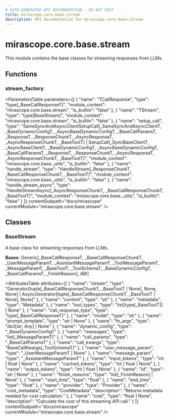 ```yaml
---
# AUTO-GENERATED API DOCUMENTATION - DO NOT EDIT
title: mirascope.core.base.stream
description: API documentation for mirascope.core.base.stream
---
```


# mirascope.core.base.stream

<ApiType type="Module" />

This module contains the base classes for streaming responses from LLMs.

## Functions

### stream_factory

<ApiType type="Function" />

<ParametersTable
  parameters={[
  {
    "name": "TCallResponse",
    "type": "type[_BaseCallResponseT]",
    "module_context": "mirascope.core.base.stream",
    "is_builtin": "false"
  },
  {
    "name": "TStream",
    "type": "type[BaseStream]",
    "module_context": "mirascope.core.base.stream",
    "is_builtin": "false"
  },
  {
    "name": "setup_call",
    "type": "SameSyncAndAsyncClientSetupCall[_SameSyncAndAsyncClientT, _BaseDynamicConfigT, _AsyncBaseDynamicConfigT, _BaseCallParamsT, _ResponseT, _ResponseChunkT, _AsyncResponseT, _AsyncResponseChunkT, _BaseToolT] | SetupCall[_SyncBaseClientT, _AsyncBaseClientT, _BaseDynamicConfigT, _AsyncBaseDynamicConfigT, _BaseCallParamsT, _ResponseT, _ResponseChunkT, _AsyncResponseT, _AsyncResponseChunkT, _BaseToolT]",
    "module_context": "mirascope.core.base._utils",
    "is_builtin": "false"
  },
  {
    "name": "handle_stream",
    "type": "HandleStream[_ResponseChunkT, _BaseCallResponseChunkT, _BaseToolT]",
    "module_context": "mirascope.core.base._utils",
    "is_builtin": "false"
  },
  {
    "name": "handle_stream_async",
    "type": "HandleStreamAsync[_AsyncResponseChunkT, _BaseCallResponseChunkT, _BaseToolT]",
    "module_context": "mirascope.core.base._utils",
    "is_builtin": "false"
  }
]}
  contentSubpath="docs/mirascope"
  currentModule="mirascope.core.base.stream"
/>


## Classes

### BaseStream

<ApiType type="Class" />

A base class for streaming responses from LLMs.

**Bases:** Generic[_BaseCallResponseT, _BaseCallResponseChunkT, _UserMessageParamT, _AssistantMessageParamT, _ToolMessageParamT, _MessageParamT, _BaseToolT, _ToolSchemaT, _BaseDynamicConfigT, _BaseCallParamsT, _FinishReason], ABC

<AttributesTable
  attributes={[
  {
    "name": "stream",
    "type": "Generator[tuple[_BaseCallResponseChunkT, _BaseToolT | None], None, None] | AsyncGenerator[tuple[_BaseCallResponseChunkT, _BaseToolT | None], None]"
  },
  {
    "name": "content",
    "type": "str"
  },
  {
    "name": "metadata",
    "type": "Metadata"
  },
  {
    "name": "tool_types",
    "type": "list[type[_BaseToolT]] | None"
  },
  {
    "name": "call_response_type",
    "type": "type[_BaseCallResponseT]"
  },
  {
    "name": "model",
    "type": "str"
  },
  {
    "name": "prompt_template",
    "type": "str | None"
  },
  {
    "name": "fn_args",
    "type": "dict[str, Any] | None"
  },
  {
    "name": "dynamic_config",
    "type": "_BaseDynamicConfigT"
  },
  {
    "name": "messages",
    "type": "list[_MessageParamT]"
  },
  {
    "name": "call_params",
    "type": "_BaseCallParamsT"
  },
  {
    "name": "call_kwargs",
    "type": "BaseCallKwargs[_ToolSchemaT]"
  },
  {
    "name": "user_message_param",
    "type": "_UserMessageParamT | None"
  },
  {
    "name": "message_param",
    "type": "_AssistantMessageParamT"
  },
  {
    "name": "input_tokens",
    "type": "int | float | None"
  },
  {
    "name": "cached_tokens",
    "type": "int | float | None"
  },
  {
    "name": "output_tokens",
    "type": "int | float | None"
  },
  {
    "name": "id",
    "type": "str | None"
  },
  {
    "name": "finish_reasons",
    "type": "list[_FinishReason] | None"
  },
  {
    "name": "start_time",
    "type": "float"
  },
  {
    "name": "end_time",
    "type": "float"
  },
  {
    "name": "provider",
    "type": "Provider"
  },
  {
    "name": "cost_metadata",
    "type": "CostMetadata",
    "description": "Returns metadata needed for cost calculation."
  },
  {
    "name": "cost",
    "type": "float | None",
    "description": "Calculate the cost of this streaming API call."
  }
]}
  contentSubpath="docs/mirascope"
  currentModule="mirascope.core.base.stream"
/>



